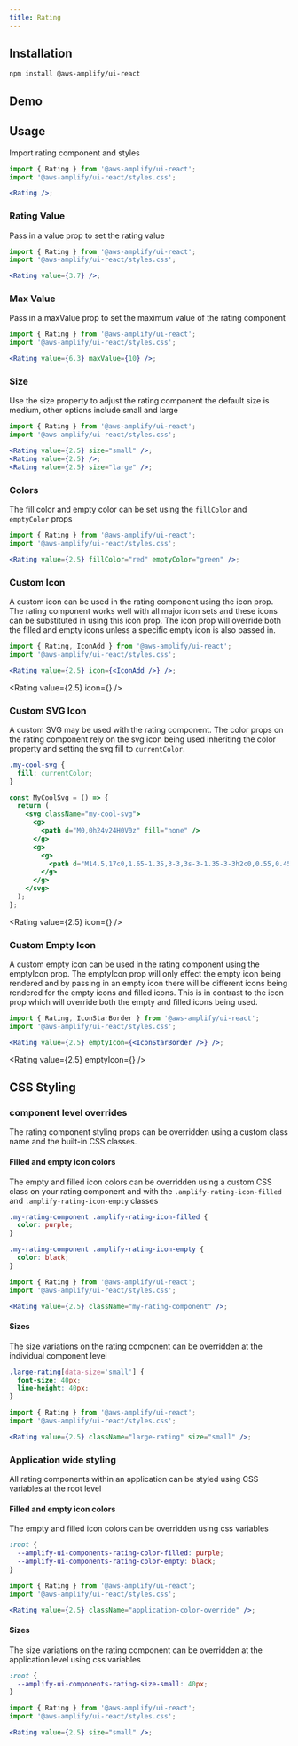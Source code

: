 ```yaml
---
title: Rating
---
```



## Installation

```
npm install @aws-amplify/ui-react
```

## Demo

<RatingDemo />

## Usage

Import rating component and styles

```jsx
import { Rating } from '@aws-amplify/ui-react';
import '@aws-amplify/ui-react/styles.css';

<Rating />;
```

<Rating />

### Rating Value

Pass in a value prop to set the rating value

```jsx
import { Rating } from '@aws-amplify/ui-react';
import '@aws-amplify/ui-react/styles.css';

<Rating value={3.7} />;
```

<Rating value={3.7} />

### Max Value

Pass in a maxValue prop to set the maximum value of the rating component

```jsx
import { Rating } from '@aws-amplify/ui-react';
import '@aws-amplify/ui-react/styles.css';

<Rating value={6.3} maxValue={10} />;
```

<Rating value={6.3} maxValue={10} />

### Size

Use the size property to adjust the rating component the default size is medium, other options include small and large

```jsx
import { Rating } from '@aws-amplify/ui-react';
import '@aws-amplify/ui-react/styles.css';

<Rating value={2.5} size="small" />;
<Rating value={2.5} />;
<Rating value={2.5} size="large" />;
```

<Rating value={2.5} size="small" />
<Rating value={2.5} />
<Rating value={2.5} size="large" />

### Colors

The fill color and empty color can be set using the `fillColor` and `emptyColor` props

```jsx
import { Rating } from '@aws-amplify/ui-react';
import '@aws-amplify/ui-react/styles.css';

<Rating value={2.5} fillColor="red" emptyColor="green" />;
```

<Rating value={2.5} fillColor="red" emptyColor="green" />

### Custom Icon

A custom icon can be used in the rating component using the icon prop. The rating component works well with all major icon sets and these icons can be substituted in using this icon prop. The icon prop will override both the filled and empty icons unless a specific empty icon is also passed in.

```jsx
import { Rating, IconAdd } from '@aws-amplify/ui-react';
import '@aws-amplify/ui-react/styles.css';

<Rating value={2.5} icon={<IconAdd />} />;
```

<Rating value={2.5} icon={<IconAdd />} />

### Custom SVG Icon

A custom SVG may be used with the rating component. The color props on the rating component rely on the svg icon being used inheriting the color property and setting the svg fill to `currentColor`.

```css
.my-cool-svg {
  fill: currentColor;
}
```

```jsx
const MyCoolSvg = () => {
  return (
    <svg className="my-cool-svg">
      <g>
        <path d="M0,0h24v24H0V0z" fill="none" />
      </g>
      <g>
        <g>
          <path d="M14.5,17c0,1.65-1.35,3-3,3s-3-1.35-3-3h2c0,0.55,0.45,1,1,1s1-0.45,1-1s-0.45-1-1-1H2v-2h9.5 C13.15,14,14.5,15.35,14.5,17z M19,6.5C19,4.57,17.43,3,15.5,3S12,4.57,12,6.5h2C14,5.67,14.67,5,15.5,5S17,5.67,17,6.5 S16.33,8,15.5,8H2v2h13.5C17.43,10,19,8.43,19,6.5z M18.5,11H2v2h16.5c0.83,0,1.5,0.67,1.5,1.5S19.33,16,18.5,16v2 c1.93,0,3.5-1.57,3.5-3.5S20.43,11,18.5,11z" />
        </g>
      </g>
    </svg>
  );
};
```

<Rating value={2.5} icon={<MyCoolSvg />} />

### Custom Empty Icon

A custom empty icon can be used in the rating component using the emptyIcon prop. The emptyIcon prop will only effect the empty icon being rendered and by passing in an empty icon there will be different icons being rendered for the empty icons and filled icons. This is in contrast to the icon prop which will override both the empty and filled icons being used.

```jsx
import { Rating, IconStarBorder } from '@aws-amplify/ui-react';
import '@aws-amplify/ui-react/styles.css';

<Rating value={2.5} emptyIcon={<IconStarBorder />} />;
```

<Rating value={2.5} emptyIcon={<IconStarBorder />} />

## CSS Styling

### component level overrides

The rating component styling props can be overridden using a custom class name and the built-in CSS classes.

#### Filled and empty icon colors

The empty and filled icon colors can be overridden using a custom CSS class on your rating component and with the `.amplify-rating-icon-filled` and `.amplify-rating-icon-empty` classes

```css
.my-rating-component .amplify-rating-icon-filled {
  color: purple;
}

.my-rating-component .amplify-rating-icon-empty {
  color: black;
}
```

```jsx
import { Rating } from '@aws-amplify/ui-react';
import '@aws-amplify/ui-react/styles.css';

<Rating value={2.5} className="my-rating-component" />;
```

<Rating value={2.5} className="my-rating-component" />

#### Sizes

The size variations on the rating component can be overridden at the individual component level

```css
.large-rating[data-size='small'] {
  font-size: 40px;
  line-height: 40px;
}
```

```jsx
import { Rating } from '@aws-amplify/ui-react';
import '@aws-amplify/ui-react/styles.css';

<Rating value={2.5} className="large-rating" size="small" />;
```

<Rating value={2.5} className="large-rating" size="small" />

### Application wide styling

All rating components within an application can be styled using CSS variables at the root level

#### Filled and empty icon colors

The empty and filled icon colors can be overridden using css variables

```css
:root {
  --amplify-ui-components-rating-color-filled: purple;
  --amplify-ui-components-rating-color-empty: black;
}
```

```jsx
import { Rating } from '@aws-amplify/ui-react';
import '@aws-amplify/ui-react/styles.css';

<Rating value={2.5} className="application-color-override" />;
```

<Rating value={2.5} className="application-color-override" />

#### Sizes

The size variations on the rating component can be overridden at the application level using css variables

```css
:root {
  --amplify-ui-components-rating-size-small: 40px;
}
```

```jsx
import { Rating } from '@aws-amplify/ui-react';
import '@aws-amplify/ui-react/styles.css';

<Rating value={2.5} size="small" />;
```

<Rating value={2.5} className="application-size-override" size="small" />
